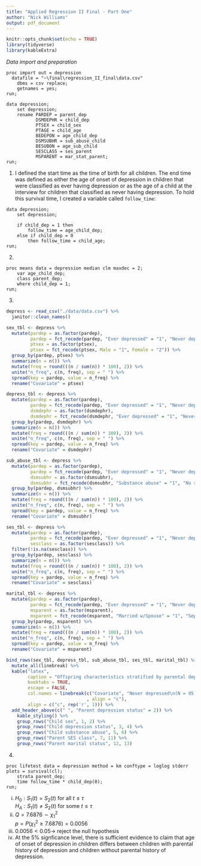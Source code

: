 ```yaml
---
title: "Applied Regression II Final - Part One"
author: "Nick Williams"
output: pdf_document
---
```


```r
knitr::opts_chunk$set(echo = TRUE)
library(tidyverse)
library(kableExtra)
```

*Data import and preparation*

```{}
proc import out = depression 
  datafile = "~\final\regression_II_final\data.csv"
	dbms = csv replace; 
	getnames = yes; 
run; 

data depression; 
	set depression; 
	rename PARDEP = parent_dep
		   DSMDEPHR = child_dep
		   PTSEX = child_sex
		   PTAGE = child_age
		   BEDEPON = age_child_dep
		   DSMSUBHR = sub_abuse_child
		   BESUBON = age_sub_child
		   SESCLASS = ses_parent
		   MSPARENT = mar_stat_parent; 
run;
```

1. I defined the start time as the time of birth for all children. The end time was defined as either the age of onset of depression in children that were classified as ever having depression or as the age of a child at the interview for children that classified as never having depression. To hold this survival time, I created a variable called `follow_time`:

```{}
data depression;
	set depression; 

	if child_dep = 1 then 
		follow_time = age_child_dep; 
	else if child_dep = 0 
		then follow_time = child_age; 
run; 
```

2. 

```{}
proc means data = depression median clm maxdec = 2; 
	var age_child_dep;
	class parent_dep; 
	where child_dep = 1;
run;
```

3. 

```r
depress <- read_csv("./data/data.csv") %>% 
  janitor::clean_names()

sex_tbl <- depress %>% 
  mutate(pardep = as.factor(pardep), 
         pardep = fct_recode(pardep, "Ever depressed" = "1", "Never depressed" = "0"),
         ptsex = as.factor(ptsex), 
         ptsex = fct_recode(ptsex, Male = "1", Female = "2")) %>% 
  group_by(pardep, ptsex) %>% 
  summarize(n = n()) %>% 
  mutate(freq = round(((n / sum(n)) * 100), 2)) %>%
  unite("n_freq", c(n, freq), sep = " ") %>% 
  spread(key = pardep, value = n_freq) %>% 
  rename("Covariate" = ptsex) 

depress_tbl <- depress %>% 
  mutate(pardep = as.factor(pardep), 
         pardep = fct_recode(pardep, "Ever depressed" = "1", "Never depressed" = "0"),
         dsmdephr = as.factor(dsmdephr), 
         dsmdephr = fct_recode(dsmdephr, "Ever depressed" = "1", "Never depressed" = "0")) %>% 
  group_by(pardep, dsmdephr) %>% 
  summarize(n = n()) %>% 
  mutate(freq = round(((n / sum(n)) * 100), 2)) %>% 
  unite("n_freq", c(n, freq), sep = " ") %>% 
  spread(key = pardep, value = n_freq) %>% 
  rename("Covariate" = dsmdephr)

sub_abuse_tbl <- depress %>% 
  mutate(pardep = as.factor(pardep), 
         pardep = fct_recode(pardep, "Ever depressed" = "1", "Never depressed" = "0"),
         dsmsubhr = as.factor(dsmsubhr), 
         dsmsubhr = fct_recode(dsmsubhr, "Substance abuse" = "1", "No substance abuse" = "0")) %>% 
  group_by(pardep, dsmsubhr) %>% 
  summarize(n = n()) %>% 
  mutate(freq = round(((n / sum(n)) * 100), 2)) %>% 
  unite("n_freq", c(n, freq), sep = " ") %>% 
  spread(key = pardep, value = n_freq) %>% 
  rename("Covariate" = dsmsubhr)

ses_tbl <- depress %>% 
  mutate(pardep = as.factor(pardep), 
         pardep = fct_recode(pardep, "Ever depressed" = "1", "Never depressed" = "0"), 
         sesclass = as.factor(sesclass)) %>%
  filter(!is.na(sesclass)) %>% 
  group_by(pardep, sesclass) %>% 
  summarize(n = n()) %>% 
  mutate(freq = round(((n / sum(n)) * 100), 2)) %>% 
  unite("n_freq", c(n, freq), sep = " ") %>% 
  spread(key = pardep, value = n_freq) %>% 
  rename("Covariate" = sesclass)

marital_tbl <- depress %>% 
  mutate(pardep = as.factor(pardep), 
         pardep = fct_recode(pardep, "Ever depressed" = "1", "Never depressed" = "0"),
         msparent = as.factor(msparent), 
         msparent = fct_recode(msparent, "Married w/Spouse" = "1", "Separated/Divorced" = "2")) %>%
  group_by(pardep, msparent) %>% 
  summarize(n = n()) %>% 
  mutate(freq = round(((n / sum(n)) * 100), 2)) %>%
  unite("n_freq", c(n, freq), sep = " ") %>% 
  spread(key = pardep, value = n_freq) %>% 
  rename("Covariate" = msparent)
```

```r
bind_rows(sex_tbl, depress_tbl, sub_abuse_tbl, ses_tbl, marital_tbl) %>% 
  mutate_all(linebreak) %>% 
  kable("latex", 
        caption = "Offspring characteristics stratified by parental depression status", 
        booktabs = TRUE, 
        escape = FALSE,
        col.names = linebreak(c("Covariate", "Never depressed\n(N = 95)", "Ever depressed\n(N = 125)")
                              , align = "c"),
        align = c("c", rep('r', 1))) %>% 
  add_header_above(c(" ", "Parent depression status" = 2)) %>%
    kable_styling() %>% 
    group_rows("Child sex", 1, 2) %>% 
    group_rows("Child depression status", 3, 4) %>% 
    group_rows("Child substance abuse", 5, 6) %>% 
    group_rows("Parent SES class", 7, 11) %>% 
    group_rows("Parent marital status", 12, 13)
```


4. 

```{}
proc lifetest data = depression method = km conftype = loglog stderr plots = survival(cl);
	strata parent_dep;  
	time follow_time * child_dep(0); 
run; 
```

  (i) $H_0: S_1(t) = S_2(t) \text{ for all } t \leq \tau$  
      $H_A: S_1(t) \neq S_2(t) \text{ for some } t \leq \tau$
  (ii) $Q = 7.6876 \sim \chi^2_1$  
       $p = P(\chi^2_1 \geq 7.6876) = 0.0056$
  (iii) $0.0056 < 0.05 \rightarrow$ reject the null hypothesis
  (iv) At the 5% signficance level, there is sufficient evidence to claim that age of onset of depression in children differs between children with parental history of depression and children without parental history of depression. 


